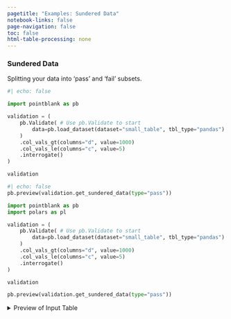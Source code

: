 ```yaml
---
pagetitle: "Examples: Sundered Data"
notebook-links: false
page-navigation: false
toc: false
html-table-processing: none
---
```


### Sundered Data

Splitting your data into 'pass' and 'fail' subsets.

```python
#| echo: false

import pointblank as pb

validation = (
    pb.Validate( # Use pb.Validate to start
        data=pb.load_dataset(dataset="small_table", tbl_type="pandas")
    )
    .col_vals_gt(columns="d", value=1000)
    .col_vals_le(columns="c", value=5)
    .interrogate()
)

validation
```

```python
#| echo: false
pb.preview(validation.get_sundered_data(type="pass"))
```

```python
import pointblank as pb
import polars as pl

validation = (
    pb.Validate( # Use pb.Validate to start
        data=pb.load_dataset(dataset="small_table", tbl_type="pandas")
    )
    .col_vals_gt(columns="d", value=1000)
    .col_vals_le(columns="c", value=5)
    .interrogate()
)

validation
```

```python
pb.preview(validation.get_sundered_data(type="pass"))
```

<details>
<summary>Preview of Input Table</summary>

```python
# | echo: false
pb.preview(pb.load_dataset(dataset="small_table", tbl_type="pandas"), n_head=20, n_tail=20)
```

</details>
